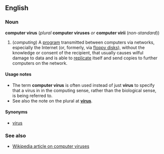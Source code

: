 ==English==
===Noun===
'''computer virus''' (''plural'' '''computer viruses''' ''or'' '''computer virii''' (''non-standard''))

#(''computing'') A [[program]] transmitted between computers via networks, especially the Internet (or, formerly, via [[floppy disk]]s), without the knowledge or consent of the recipient, that usually causes wilful damage to data and is able to [[replicate]] itself and send copies to further computers on the network.

====Usage notes====
*The term '''computer virus''' is often used instead of just '''virus''' to specify that a virus in in the computing sense, rather than the biological sense, is being referred to.
*See also the note on the plural at '''[[virus]]'''.

====Synonyms====
*[[virus]]

===See also===
*[[w:computer_virus|Wikipedia article on computer viruses]]